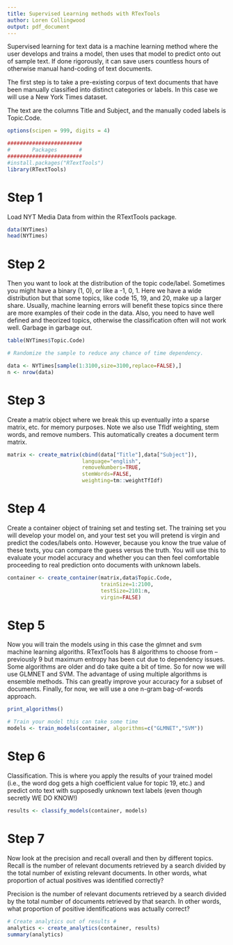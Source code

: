 ```yaml
---
title: Supervised Learning methods with RTexTools
author: Loren Collingwood
output: pdf_document
---
```

    
Supervised learning for text data is a machine learning method where the user 
develops and trains a model, then uses that model to predict onto out of sample
text. If done rigorously, it can save users countless hours of otherwise manual 
hand-coding of text documents. 

The first step is to take a pre-existing corpus of text documents that have been 
manually classified into distinct categories or labels. In this case we will use 
a New York Times dataset.

The text are the columns Title and Subject, and the manually coded labels is 
Topic.Code.


```r
options(scipen = 999, digits = 4)

########################
#       Packages       #
########################
#install.packages("RTextTools")
library(RTextTools)

```

# Step 1
Load NYT Media Data from within the RTextTools package.

```r
data(NYTimes)
head(NYTimes)
```

# Step 2
Then you want to look at the distribution of the topic code/label. Sometimes you 
might have a binary (1, 0), or like a -1, 0, 1. Here we have a wide distribution 
but that some topics, like code 15, 19, and 20, make up a larger share. Usually,
machine learning errors will benefit these topics since there are more examples 
of their code in the data. Also, you need to have well defined and theorized 
topics, otherwise the classification often will not work well. Garbage in 
garbage out.
```r

table(NYTimes$Topic.Code)

# Randomize the sample to reduce any chance of time dependency.

data <- NYTimes[sample(1:3100,size=3100,replace=FALSE),]
n <- nrow(data)
```

# Step 3
Create a matrix object where we break this up eventually into a sparse matrix, etc. 
for memory purposes. Note we also use TfIdf weighting, stem words, and remove 
numbers. This automatically creates a document term matrix.

```r

matrix <- create_matrix(cbind(data["Title"],data["Subject"]), 
                        language="english", 
                        removeNumbers=TRUE, 
                        stemWords=FALSE, 
                        weighting=tm::weightTfIdf)

```

# Step 4
Create a container object of training set and testing set. The training set you
will develop your model on, and your test set you will pretend is virgin and 
predict the codes/labels onto. However, because you know the true value of these 
texts, you can compare the guess versus the truth. You will use this to evaluate 
your model accuracy and whether you can then feel comfortable proceeding to real 
prediction onto documents with unknown labels.

```r

container <- create_container(matrix,data$Topic.Code,
                              trainSize=1:2100, 
                              testSize=2101:n, 
                              virgin=FALSE)

```

# Step 5
Now you will train the models using in this case the glmnet and svm machine 
learning algoriths. RTextTools has 8 algorithms to choose from -- previously 9 
but maximum entropy has been cut due to dependency issues. Some algorithms are 
older and do take quite a bit of time. So for now we will use GLMNET and SVM. 
The advantage of using multiple algorithms is ensemble methods. This can greatly 
improve your accuracy for a subset of documents. Finally, for now, we will use 
a one n-gram bag-of-words approach.

```r

print_algorithms()

# Train your model this can take some time
models <- train_models(container, algorithms=c("GLMNET","SVM"))

```

# Step 6 
Classification. This is where you apply the results of your trained model (i.e., 
the word dog gets a high coefficient value for topic 19, etc.) and predict onto
text with supposedly unknown text labels (even though secretly WE DO KNOW!)

```r

results <- classify_models(container, models)
```

# Step 7 
Now look at the precision and recall overall and then by different topics. 
Recall is the number of relevant documents retrieved by a search divided by the 
total number of existing relevant documents. In other words, what proportion of 
actual positives was identified correctly?
    
Precision is the number of relevant documents retrieved by a search divided by 
the total number of documents retrieved by that search. In other words, what 
proportion of positive identifications was actually correct?

```r

# Create analytics out of results #
analytics <- create_analytics(container, results)
summary(analytics)

```